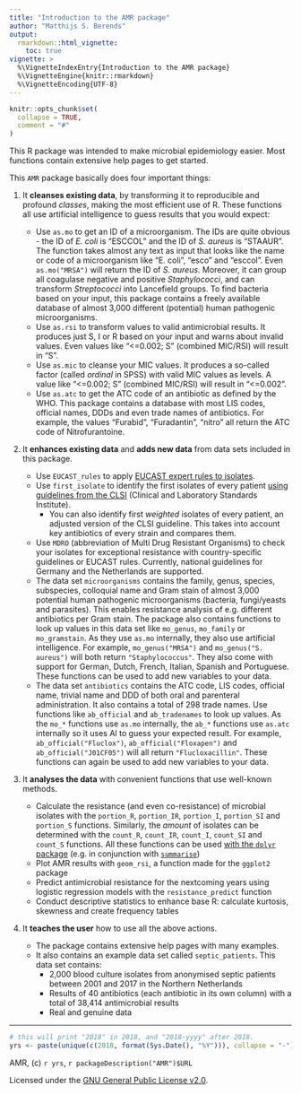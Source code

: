 ```yaml
---
title: "Introduction to the AMR package"
author: "Matthijs S. Berends"
output: 
  rmarkdown::html_vignette:
    toc: true
vignette: >
  %\VignetteIndexEntry{Introduction to the AMR package}
  %\VignetteEngine{knitr::rmarkdown}
  %\VignetteEncoding{UTF-8}
---
```


```r
knitr::opts_chunk$set(
  collapse = TRUE,
  comment = "#"
)
```

This R package was intended to make microbial epidemiology easier. Most functions contain extensive help pages to get started.

This `AMR` package basically does four important things:

1. It **cleanses existing data**, by transforming it to reproducible and profound *classes*, making the most efficient use of R. These functions all use artificial intelligence to guess results that you would expect:

   * Use `as.mo` to get an ID of a microorganism. The IDs are quite obvious - the ID of *E. coli* is "ESCCOL" and the ID of *S. aureus* is "STAAUR". The function takes almost any text as input that looks like the name or code of a microorganism like "E. coli", "esco" and "esccol". Even `as.mo("MRSA")` will return the ID of *S. aureus*. Moreover, it can group all coagulase negative and positive *Staphylococci*, and can transform *Streptococci* into Lancefield groups. To find bacteria based on your input, this package contains a freely available database of almost 3,000 different (potential) human pathogenic microorganisms.
   * Use `as.rsi` to transform values to valid antimicrobial results. It produces just S, I or R based on your input and warns about invalid values. Even values like "<=0.002; S" (combined MIC/RSI) will result in "S".
   * Use `as.mic` to cleanse your MIC values. It produces a so-called factor (called *ordinal* in SPSS) with valid MIC values as levels. A value like "<=0.002; S" (combined MIC/RSI) will result in "<=0.002".
   * Use `as.atc` to get the ATC code of an antibiotic as defined by the WHO. This package contains a database with most LIS codes, official names, DDDs and even trade names of antibiotics. For example, the values "Furabid", "Furadantin", "nitro" all return the ATC code of Nitrofurantoine.
   
2. It **enhances existing data** and **adds new data** from data sets included in this package.

   * Use `EUCAST_rules` to apply [EUCAST expert rules to isolates](http://www.eucast.org/expert_rules_and_intrinsic_resistance/).
   * Use `first_isolate` to identify the first isolates of every patient [using guidelines from the CLSI](https://clsi.org/standards/products/microbiology/documents/m39/) (Clinical and Laboratory Standards Institute).
     * You can also identify first *weighted* isolates of every patient, an adjusted version of the CLSI guideline. This takes into account key antibiotics of every strain and compares them.
   * Use `MDRO` (abbreviation of Multi Drug Resistant Organisms) to check your isolates for exceptional resistance with country-specific guidelines or EUCAST rules. Currently, national guidelines for Germany and the Netherlands are supported.
   * The data set `microorganisms` contains the family, genus, species, subspecies, colloquial name and Gram stain of almost 3,000 potential human pathogenic microorganisms (bacteria, fungi/yeasts and parasites). This enables resistance analysis of e.g. different antibiotics per Gram stain. The package also contains functions to look up values in this data set like `mo_genus`, `mo_family` or `mo_gramstain`. As they use `as.mo` internally, they also use artificial intelligence. For example, `mo_genus("MRSA")` and `mo_genus("S. aureus")` will both return `"Staphylococcus"`. They also come with support for German, Dutch, French, Italian, Spanish and Portuguese. These functions can be used to add new variables to your data.
   * The data set `antibiotics` contains the ATC code, LIS codes, official name, trivial name and DDD of both oral and parenteral administration. It also contains a total of 298 trade names. Use functions like `ab_official` and `ab_tradenames` to look up values. As the `mo_*` functions use `as.mo` internally, the `ab_*` functions use `as.atc` internally so it uses AI to guess your expected result. For example, `ab_official("Fluclox")`, `ab_official("Floxapen")` and `ab_official("J01CF05")` will all return `"Flucloxacillin"`. These functions can again be used to add new variables to your data.
   
3. It **analyses the data** with convenient functions that use well-known methods.

   * Calculate the resistance (and even co-resistance) of microbial isolates with the `portion_R`, `portion_IR`, `portion_I`, `portion_SI` and `portion_S` functions. Similarly, the *amount* of isolates can be determined with the `count_R`, `count_IR`, `count_I`, `count_SI` and `count_S` functions. All these functions can be used [with the `dplyr` package](https://dplyr.tidyverse.org/#usage) (e.g. in conjunction with [`summarise`](https://dplyr.tidyverse.org/reference/summarise.html))
   * Plot AMR results with `geom_rsi`, a function made for the `ggplot2` package
   * Predict antimicrobial resistance for the nextcoming years using logistic regression models with the `resistance_predict` function
   * Conduct descriptive statistics to enhance base R: calculate kurtosis, skewness and create frequency tables

4. It **teaches the user** how to use all the above actions.

   * The package contains extensive help pages with many examples.
   * It also contains an example data set called `septic_patients`. This data set contains:
     * 2,000 blood culture isolates from anonymised septic patients between 2001 and 2017 in the Northern Netherlands
     * Results of 40 antibiotics (each antibiotic in its own column) with a total of 38,414 antimicrobial results
     * Real and genuine data

----
```r
# this will print "2018" in 2018, and "2018-yyyy" after 2018.
yrs <- paste(unique(c(2018, format(Sys.Date(), "%Y"))), collapse = "-")
```
AMR, (c) `r yrs`, `r packageDescription("AMR")$URL`

Licensed under the [GNU General Public License v2.0](https://github.com/msberends/AMR/blob/master/LICENSE).
